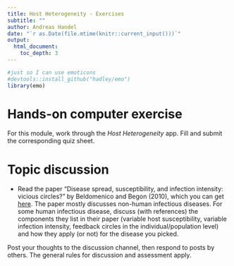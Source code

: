 ```yaml
---
title: Host Heterogeneity - Exercises 
subtitle: ""
author: Andreas Handel
date: "`r as.Date(file.mtime(knitr::current_input()))`"
output: 
  html_document:
    toc_depth: 3
---
```



```r
#just so I can use emoticons
#devtools::install_github("hadley/emo")
library(emo)
```

# Hands-on computer exercise

For this module, work through the _Host Heterogeneity_ app. Fill and submit the corresponding quiz sheet.



# Topic discussion 

* Read the paper “Disease spread, susceptibility, and infection intensity: vicious circles?” by Beldomenico and Begon (2010), which you can get [here](./media/beldomenico10tree.pdf). The paper mostly discusses non-human infectious diseases. For some human infectious disease, discuss (with references) the components they list in their paper (variable host susceptibility, variable infection intensity, feedback circles in the individual/population level) and how they apply (or not) for the disease you picked.

Post your thoughts to the discussion channel, then respond to posts by others. The general rules for discussion and assessment apply.



